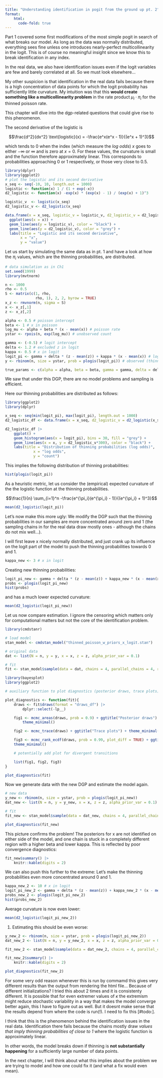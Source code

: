 ```yaml
---
title: "Understanding identification in pogit from the ground up pt. 2"
format:
    html:
      code-fold: true
---
```


Part 1 covered some first modifications of the most simple pogit in search of what breaks our model. As long as the data was normally distributed, everything sees fine unless one introduces nearly-perfect multicollinearity in the logit. This is of course no meaningful insight since we know this to break identification in any index.

In the real data, we also have identification issues even if the logit variables are few and barely correlated at all. So we must look elsewhere...

My other suspicion is that identification in the real data fails because there is a high concentration of data points for which the logit probability has sufficiently little curvature. My intuition was that this **would create something like a multicollinearity problem** in the rate product $\mu_i \cdot \pi_i$ for the thinned poisson rate.

<!-- add notes here -->

This chapter will dive into the dgp-related questions that could give rise to this phenomenon.

The second derivative of the logistic is

$$\frac{d^2}{dx^2} \text{logistic}(x) = -\frac{e^x(e^x - 1)}{(e^x + 1)^3}$$

which tends to 0 when the index (which measure the *log odds*) $x$ goes to either $-\infty$ or $\infty$ and is zero at $x=0$. For these values, the curvature is small and the function therefore approximately linear. This corresponds to probabilities approaching 0 or 1 respectively, or those very close to 0.5.

```r
library(dplyr)
library(ggplot2)
# plot the logistic and its second derivative
x_seq <- seq(-10, 10, length.out = 1000)
logistic <- function(x) 1 / (1 + exp(-x))
d2_logistic <- function(x) -exp(x) * (exp(x) - 1) / (exp(x) + 1)^3

logistic_v  <- logistic(x_seq)
d2_logistic_v <- d2_logistic(x_seq)

data.frame(x = x_seq, logistic_v = logistic_v, d2_logistic_v = d2_logistic_v) |>
  ggplot(aes(x = x)) +
  geom_line(aes(y = logistic_v), color = "black") +
  geom_line(aes(y = d2_logistic_v), color = "grey") +
  labs(title = "Logistic and its second derivative",
       x = "x",
       y = "value")
```

Let us start by simulating the same data as in pt. 1 and have a look at how the $\pi_i$ values, which are the thinning probabilities, are distributed.

```r
# data simulation as in Ch1
set.seed(1999)
library(mvtnorm)

n <- 1000
rho <- 0.5
S <- matrix(c(1, rho,
              rho, 1), 2, 2, byrow = TRUE)
x_z <- rmvnorm(n, sigma = S)
x <- x_z[,1] 
z <- x_z[,2] 

alpha <- 0.5 # poisson intercept
beta <- 1 # x in poisson
log_mu <- alpha + beta * (x - mean(x)) # poisson rate
ystar <- rpois(n, exp(log_mu)) # unobserved count

gamma <- (-0.5) # logit intercept
delta <- 1.2 # excluded z in logit
kappa <- 0.5 # x in logit
logit_pi <- gamma + delta * (z - mean(z)) + kappa * (x - mean(x)) # logit probability
y <- rbinom(n, size = ystar, prob = plogis(logit_pi)) # observed (thinned) count

true_params <- c(alpha = alpha, beta = beta, gamma = gamma, delta = delta, kappa = kappa)

```

We saw that under this DGP, there are no model problems and sampling is efficient.

Here our thinning probabilities are distributed as follows:

```r
library(ggplot2)
library(dplyr)

x_seq <- seq(min(logit_pi), max(logit_pi), length.out = 1000)
d2_logistic_df <- data.frame(x = x_seq, d2_logistic_v = d2_logistic(x_seq), logit_pi = logit_pi)

d2_logistic_df |>
    ggplot() +
    geom_histogram(aes(x = logit_pi), bins = 30, fill = "grey") +
    geom_line(aes(x = x, y = d2_logistic_v*300), color = "black") +
    labs(title = "Distribution of thinning probabilities (log odds)",
             x = "log odds",
             y = "count")
```

This implies the following distribution of thinning probabilities:

```r
hist(plogis(logit_pi))
```

As a heuristic metric, let us consider the (empirical) expected curvature of the the logistic function at the thinning probabilities.

$$\frac{1}{n} \sum_{i=1}^n -\frac{e^{\pi_i}(e^{\pi_i} - 1)}{(e^{\pi_i} + 1)^3}$$

```r
mean(d2_logistic(logit_pi))
```

Let's now make this more ugly: We modify the DGP such that the thinning probabilities in our samples are more concentrated around zero and 1 (the sampling chains in for the real data draw mostly ones - although the chains do not mix well...).

I will first leave x nicely normally distributed, and just crank up its influence on the logit part of the model to push the thinning probabilities towards 0 and 1.

```r
kappa_new <- 3 # x in logit
```

Creating new thinning probabilities:

```r
logit_pi_new <- gamma + delta * (z - mean(z)) + kappa_new * (x - mean(x))
probs <- plogis(logit_pi_new)
hist(probs)
```

and has a much lower expected curvature:

```r
mean(d2_logistic(logit_pi_new))
```

Let us now compare estimation. I ignore the censoring which matters only for computational matters but not the core of the identification problem.

```r
library(cmdstanr)

# load model
stan_model <- cmdstan_model("thinned_poisson_w_priors_x_logit.stan")

# original data
dat <- list(N = n, y = y, x = x, z = z, alpha_prior_var = 0.1)

# fit
fit <- stan_model$sample(data = dat, chains = 4, parallel_chains = 4, refresh = 500)
```

```r
library(bayesplot)
library(ggplot2)

# auxiliary function to plot diagnostics (posterior draws, trace plots)

plot_diagnostics <- function(fit){
    draws <- fit$draws(format = "draws_df") |>
        dplyr::select(-lp__)

    fig1 <- mcmc_areas(draws, prob = 0.9) + ggtitle("Posterior draws") +
        theme_minimal()

    fig2 <- mcmc_trace(draws) + ggtitle("Trace plots") + theme_minimal()

    fig3 <- mcmc_rank_ecdf(draws, prob = 0.99, plot_diff = TRUE) + ggtitle("Cumulative rank plots (difference)") +
    theme_minimal()

    # potentially add plot for divergent transitions

    list(fig1, fig2, fig3)
}
```

```r
plot_diagnostics(fit)
```

Now we generate data with the new DGP and estimate the model again.

```r
# new data
y_new <- rbinom(n, size = ystar, prob = plogis(logit_pi_new))
dat_new <- list(N = n, y = y_new, x = x, z = z, alpha_prior_var = 0.1)

# fit
fit_new <- stan_model$sample(data = dat_new, chains = 4, parallel_chains = 4, refresh = 500)

plot_diagnostics(fit_new)
```

This picture confirms the problem! The posteriors for x are not identified on either side of the model, and one chain is stuck in a completely different region with a higher beta and lower kappa. This is reflected by poor convergence diagnostics:

```r
fit_new$summary() |>
    knitr::kable(digits = 2)
```

We can also push this further to the extreme: Let's make the thinning probabilities even more concentrated around 0 and 1.

```r
kappa_new_2 <- 10 # x in logit
logit_pi_new_2 <- gamma + delta * (z - mean(z)) + kappa_new_2 * (x - mean(x))
probs_new_2 <- plogis(logit_pi_new_2)
hist(probs_new_2)
```

Average curvature is now even lower:

```r
mean(d2_logistic(logit_pi_new_2))
```

1.  Estimating this should be even worse:

```r
y_new_2 <- rbinom(n, size = ystar, prob = plogis(logit_pi_new_2))
dat_new_2 <- list(N = n, y = y_new_2, x = x, z = z, alpha_prior_var = 0.1)

fit_new_2 <- stan_model$sample(data = dat_new_2, chains = 4, parallel_chains = 4, refresh = 500)

fit_new_2$summary() |>
    knitr::kable(digits = 2)
```

```r
plot_diagnostics(fit_new_2)
```

::: callout-note
For some very odd reason whenever this is run by commamd this gives very different results than the output from rendering the html file... Because of different initializations? I tried this about 2 times and it is consistenty different. It is possible that for even extremer values of $\kappa$ the extremism might reduce stochastic variability in a way that makes the model converge better again, this I have to figure out as well. But it doesnt make sense that the results depend from where the code is run(!). I need to fix this \[#todo:\].
:::

I think that this is the phenomenon behind the identification issues in the real data. Identification there fails because the chains mostly draw *values that imply thinning probabilities of close to 1* where the logistic function is approximately linear.

In other words, the model breaks down if thinning is **not substantially happening** for a sufficiently large number of data points.

In the next chapter, I will think about what this implies about the problem we are trying to model and how one could fix it (and what a fix would even mean).
